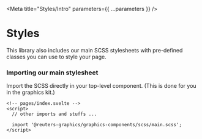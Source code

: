 
<Meta title="Styles/Intro" parameters={{ ...parameters }} />

# Styles

This library also includes our main SCSS stylesheets with pre-defined classes you can use to style your page.

### Importing our main stylesheet

Import the SCSS directly in your top-level component. (This is done for you in the graphics kit.)

```svelte
<!-- pages/index.svelte -->
<script>
  // other imports and stuffs ...

  import '@reuters-graphics/graphics-components/scss/main.scss';
</script>
```

